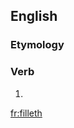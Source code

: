 ==English==

===Etymology===
{{suffix|fill|eth|lang=en}}

===Verb===
{{head|en|verb form}}

# {{en-archaic third-person singular of|fill}}

[[fr:filleth]]